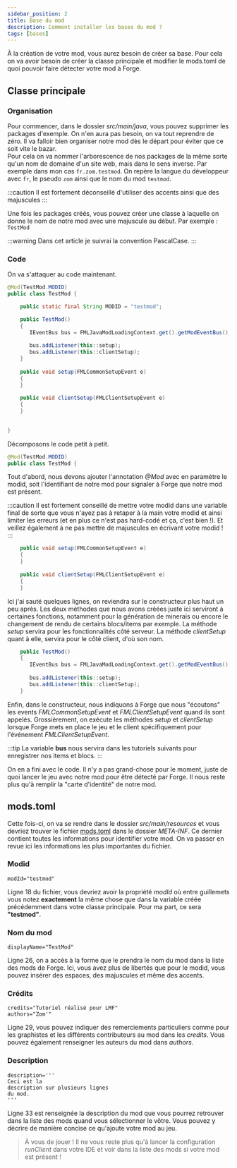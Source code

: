 ```yaml
---
sidebar_position: 2
title: Base du mod
description: Comment installer les bases du mod ?
tags: [bases]
---
```


À la création de votre mod, vous aurez besoin de créer sa base.
Pour cela on va avoir besoin de créer la classe principale et
modifier le mods.toml de quoi pouvoir faire détecter votre mod à Forge.

## Classe principale

### Organisation

Pour commencer, dans le dossier *src/main/java*, vous pouvez supprimer les packages d'exemple. On n'en aura pas besoin, on va tout reprendre de zéro.
Il va falloir bien organiser notre mod dès le départ pour éviter que ce soit vite le bazar.  
Pour cela on va nommer l'arborescence de nos packages de la même sorte qu'un nom de domaine d'un site web, mais dans le sens inverse.
Par exemple dans mon cas `fr.zom.testmod`. On repère la langue du développeur avec `fr`, le pseudo `zom` ainsi que le nom du mod `testmod`.

:::caution
Il est fortement déconseillé d'utiliser des accents ainsi que des majuscules
:::

Une fois les packages créés, vous pouvez créer une classe à laquelle on donne le nom de notre mod avec une majuscule au début.
Par exemple : `TestMod`

:::warning
Dans cet article je suivrai la convention PascalCase.
:::

### Code

On va s'attaquer au code maintenant.

```java
@Mod(TestMod.MODID)
public class TestMod {

    public static final String MODID = "testmod";

    public TestMod()
    {
       IEventBus bus = FMLJavaModLoadingContext.get().getModEventBus();
       
       bus.addListener(this::setup);
       bus.addListener(this::clientSetup); 
    }
    
    public void setup(FMLCommonSetupEvent e)
    {
    }
    
    public void clientSetup(FMLClientSetupEvent e)
    {
    }
    

}

```

Décomposons le code petit à petit.

````java
@Mod(TestMod.MODID)
public class TestMod {
````

Tout d'abord, nous devons ajouter l'annotation *@Mod* avec en paramètre le modid,
soit l'identifiant de notre mod pour signaler à Forge que notre mod est présent.

:::caution
Il est fortement conseillé de mettre votre modid dans une variable final de sorte que vous n'ayez pas à retaper à la main votre modid et ainsi limiter les erreurs (et en plus ce n'est pas hard-codé et ça, c'est bien !). Et veillez également à ne pas mettre de majuscules en écrivant votre modid !
:::

````java
    public void setup(FMLCommonSetupEvent e)
    {
    }
    
    public void clientSetup(FMLClientSetupEvent e)
    {
    }
````

Ici j'ai sauté quelques lignes, on reviendra sur le constructeur plus haut un peu après.
Les deux méthodes que nous avons créées juste ici serviront à certaines fonctions, notamment
pour la génération de minerais ou encore le changement de rendu de certains blocs/items
par exemple. La méthode *setup* servira pour les fonctionnalités côté serveur.
La méthode *clientSetup* quant à elle, servira pour le côté client, d'où son nom.

````java
    public TestMod()
    {
       IEventBus bus = FMLJavaModLoadingContext.get().getModEventBus();
       
       bus.addListener(this::setup);
       bus.addListener(this::clientSetup); 
    }
````

Enfin, dans le constructeur, nous indiquons à Forge que nous "écoutons" les events *FMLCommonSetupEvent* et *FMLClientSetupEvent* quand ils sont appelés.
Grossièrement, on exécute les méthodes *setup* et *clientSetup* lorsque Forge mets en place le jeu et le client spécifiquement pour l'événement *FMLClientSetupEvent*.

:::tip
La variable **bus** nous servira dans les tutoriels suivants pour enregistrer nos items et blocs.
:::

On en a fini avec le code. Il n'y a pas grand-chose pour le moment, juste de quoi
lancer le jeu avec notre mod pour être détecté par Forge. Il nous reste plus qu'à remplir la
"carte d'identité" de notre mod.

## mods.toml

Cette fois-ci, on va se rendre dans le dossier *src/main/resources* et vous devriez
trouver le fichier [mods.toml](mods_toml.mdx) dans le dossier *META-INF*.
Ce dernier contient toutes les informations pour identifier votre mod. On va passer en revue ici les informations les plus importantes du fichier.

### Modid

````text
modId="testmod"
````

Ligne 18 du fichier, vous devriez avoir la propriété *modId* où entre guillemets
vous notez **exactement** la même chose que dans la variable créée précédemment dans
votre classe principale. Pour ma part, ce sera **"testmod"**.

### Nom du mod

````text
displayName="TestMod"
````

Ligne 26, on a accès à la forme que le prendra le nom du mod dans la liste
des mods de Forge. Ici, vous avez plus de libertés que pour le modid, vous
pouvez insérer des espaces, des majuscules et même des accents.

### Crédits

````text
credits="Tutoriel réalisé pour LMF"
authors="Zom'"
````

Ligne 29, vous pouvez indiquer des remerciements particuliers comme pour les
graphistes et les différents contributeurs au mod dans les *credits*. Vous
pouvez également renseigner les auteurs du mod dans *authors*.

### Description

````text
description='''
Ceci est la 
description sur plusieurs lignes
du mod.
'''
````

Ligne 33 est renseignée la description du mod que vous pourrez retrouver
dans la liste des mods quand vous sélectionner le vôtre. Vous pouvez
y décrire de manière concise ce qu'ajoute votre mod au jeu.

> À vous de jouer ! Il ne vous reste plus qu'à lancer la configuration
*runClient* dans votre IDE et voir dans la liste des mods
si votre mod est présent !
